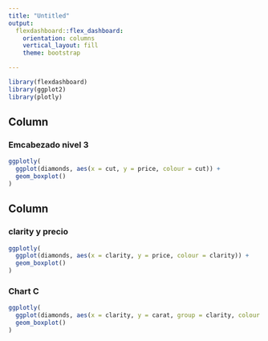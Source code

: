 ```yaml
---
title: "Untitled"
output: 
  flexdashboard::flex_dashboard:
    orientation: columns
    vertical_layout: fill
    theme: bootstrap

---
```


```r
library(flexdashboard)
library(ggplot2)
library(plotly)
```

Column {data-width=650}
-----------------------------------------------------------------------

### Emcabezado nivel 3

```r
ggplotly(
  ggplot(diamonds, aes(x = cut, y = price, colour = cut)) +
  geom_boxplot()
)
```

Column {data-width=350}
-----------------------------------------------------------------------

### clarity y precio

```r
ggplotly(
  ggplot(diamonds, aes(x = clarity, y = price, colour = clarity)) +
  geom_boxplot()
)
```

### Chart C

```r
ggplotly(
  ggplot(diamonds, aes(x = clarity, y = carat, group = clarity, colour = clarity)) +
  geom_boxplot()
)
```

